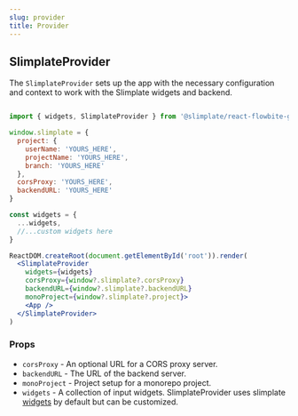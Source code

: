 ```yaml
---
slug: provider
title: Provider
---
```

## SlimplateProvider

The `SlimplateProvider` sets up the app with the necessary configuration and context to work with the Slimplate widgets and backend.

```jsx

import { widgets, SlimplateProvider } from '@slimplate/react-flowbite-github'

window.slimplate = {
  project: {
    userName: 'YOURS_HERE',
    projectName: 'YOURS_HERE',
    branch: 'YOURS_HERE'
  },
  corsProxy: 'YOURS_HERE',
  backendURL: 'YOURS_HERE'
}

const widgets = {
  ...widgets,
  //...custom widgets here
}

ReactDOM.createRoot(document.getElementById('root')).render(
  <SlimplateProvider
    widgets={widgets}
    corsProxy={window?.slimplate?.corsProxy}
    backendURL={window?.slimplate?.backendURL}
    monoProject={window?.slimplate?.project}>
    <App />
  </SlimplateProvider>
)
```

### Props
  * `corsProxy` - An optional URL for a CORS proxy server.
  * `backendURL` - The URL of the backend server.
  * `monoProject` - Project setup for a monorepo project.
  * `widgets` - A collection of input widgets. SlimplateProvider uses slimplate [widgets](/fields#what-are-fields) by default but can be customized.

